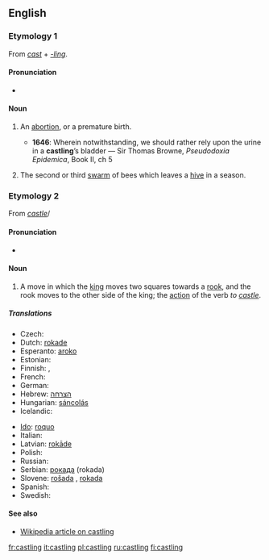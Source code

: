 ==English==

===Etymology 1===
From ''[[cast]]'' + ''[[-ling]]''.

====Pronunciation====
* {{IPA|/ˈkɑːstlɪŋ/}}

====Noun====
{{en-noun}}

# {{obsolete}} An [[abortion]], or a premature birth.
#* '''1646''': Wherein notwithstanding, we should rather rely upon the urine in a '''castling'''’s bladder — Sir Thomas Browne, ''Pseudodoxia Epidemica'', Book II, ch 5
# {{obsolete}} The second or third [[swarm]] of bees which leaves a [[hive]] in a season.

===Etymology 2===
From ''[[castle]]''/

====Pronunciation====
* {{IPA|/ˈkɑːsəlɪŋ/}}

====Noun====
{{en-noun|-}}

# {{chess}} A move in which the [[king]] moves two squares towards a [[rook]], and the rook moves to the other side of the king; the [[action]] of the verb ''to [[castle]]''.

=====Translations=====
{{trans-top|move in chess}}
* Czech: {{t-|cs|rošáda|f}}
* Dutch: [[rokade]] {{f}}
* Esperanto: [[aroko]]
* Estonian: {{t-|et|vangerdus}}
* Finnish: {{t+|fi|linnoitus}}, {{t-|fi|tornitus}}
* French: {{t+|fr|roque|m}}
* German: {{t+|de|Rochade|f}}
* Hebrew: [[הצרחה]] {{f}}
* Hungarian: [[sáncolás]]
* Icelandic: {{t-|is|hrókering|f}}
{{trans-mid}}
* [[Ido]]: [[roquo]]
* Italian: {{t+|it|arrocco}}
* Latvian: [[rokāde]]
* Polish: {{t+|pl|roszada|f}}
* Russian: {{t+|ru|рокировка|sc=Cyrl}}
* Serbian: [[рокада]] (rokada)
* Slovene: [[rošada]] {{f}}, [[rokada]] {{f}}
* Spanish: {{t-|es|enroque|m}}
* Swedish: {{t+|sv|rockad}}
{{trans-bottom}}

====See also====
* [[w:Castling|Wikipedia article on castling]]

{{anagrams:en/acgilnst}}
[[fr:castling]]
[[it:castling]]
[[pl:castling]]
[[ru:castling]]
[[fi:castling]]